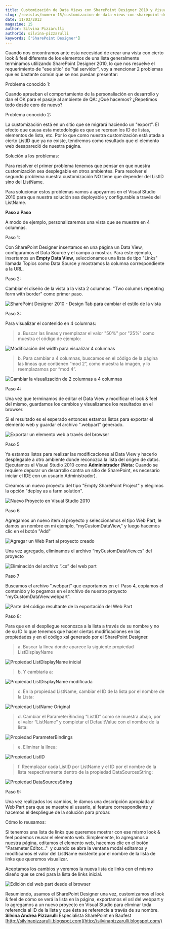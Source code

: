 ```yaml
---
title: Customización de Data Views con SharePoint Designer 2010 y Visual Studio 2010
slug: /revistas/numero-15/customizacion-de-data-views-con-sharepoint-designer-2010-y-visual-studio-2010
date: 11/03/2013
magazine: 15
author: Silvina Pizzarulli
authorId: silvina-pizzarulli
keywords: ['SharePoint Designer']
---
```






Cuando nos encontramos ante esta necesidad de crear una vista con cierto look & feel diferente de los elementos de una lista generalmente terminamos utilizando SharePoint Designer 2010, lo que nos resuelve el requerimiento de "ese sitio" de "tal servidor", voy a mencionar 2 problemas que es bastante común que se nos puedan presentar:

Problema conocido 1:

Cuando aprueban el comportamiento de la personaliación en desarrollo y dan el OK para el pasaje al ambiente de QA: ¿Qué hacemos? ¿Repetimos todo desde cero de nuevo?

Problema conocido 2:

La customización está en un sitio que se migrará haciendo un "export". El efecto que causa esta metodología es que se recrean los ID de listas, elementos de lista, etc. Por lo que como nuestra customización está atada a cierto ListID que ya no existe, tendremos como resultado que el elemento web desapareció de nuestra página.

Solución a los problemas:

Para resolver el primer problema tenemos que pensar en que nuestra customización sea desplegable en otros ambientes. Para resolver el segundo problema nuestra customización NO tiene que depender del ListID sino del ListName.

Para solucionar estos problemas vamos a apoyarnos en el Visual Studio 2010 para que nuestra solución sea deployable y configurable a través del ListName.

**Paso a Paso**

A modo de ejemplo, personalizaremos una vista que se muestre en 4 columnas.

Paso 1:

Con SharePoint Designer insertamos en una página un Data View, configuramos el Data Source y el campo a mostrar. Para este ejemplo, insertamos un **Empty Data View**, seleccionamos una lista de tipo "Links" llamada Topics como Data Source y mostramos la columna correspondiente a la URL.

Paso 2:

Cambiar el diseño de la vista a la vista 2 columnas: "Two columns repeating form with border" como primer paso.

![SharePoint Designer 2010 - Design Tab para cambiar el estilo de la vista](../../../images/numero15/customizacion-data-views-sharepoint-designer-2010-visual-studio-2010/image1.png)

Paso 3:

Para visualizar el contenido en 4 columnas:


> a. Buscar las líneas y reemplazar el valor "50%" por "25%" como muestra el código de ejemplo:


![Modificación del width para visualizar 4 columnas](../../../images/numero15/customizacion-data-views-sharepoint-designer-2010-visual-studio-2010/image2.png)


> b. Para cambiar a 4 columnas, buscamos en el código de la página las líneas que contienen “mod 2”, como muestra la imagen, y lo reemplazamos por “mod 4”.


![Cambiar la visualización de 2 columnas a 4 columnas](../../../images/numero15/customizacion-data-views-sharepoint-designer-2010-visual-studio-2010/image3.png)

Paso 4:

Una vez que terminamos de editar el Data View y modificar el look & feel del mismo, guardamos los cambios y visualizamos los resultados en el browser.

Si el resultado es el esperado entonces estamos listos para exportar el elemento web y guardar el archivo ".webpart" generado.

![Exportar un elemento web a través del browser](../../../images/numero15/customizacion-data-views-sharepoint-designer-2010-visual-studio-2010/image4.png)

Paso 5

Ya estamos listos para realizar las modificaciones al Data View y hacerlo desplegable a otro ambiente donde reconozca la lista del origen de datos. Ejecutamos el Visual Studio 2010 como **Administrador** (**Nota:** Cuando se requiere depurar un desarrollo contra un sitio de SharePoint, es necesario iniciar el IDE con un usuario Administrador).

Creamos un nuevo proyecto del tipo "Empty SharePoint Project" y elegimos la opción "deploy as a farm solution".

![Nuevo Proyecto en Visual Studio 2010](../../../images/numero15/customizacion-data-views-sharepoint-designer-2010-visual-studio-2010/image5.png)

Paso 6

Agregamos un nuevo ítem al proyecto y seleccionamos el tipo Web Part, le damos un nombre en mi ejemplo, "myCustomDataView," y luego hacemos clic en el botón "Add"

![Agregar un Web Part al proyecto creado](../../../images/numero15/customizacion-data-views-sharepoint-designer-2010-visual-studio-2010/image6.png)

Una vez agregado, eliminamos el archivo “myCustomDataView.cs” del proyecto

![Eliminación del archivo “.cs” del web part](../../../images/numero15/customizacion-data-views-sharepoint-designer-2010-visual-studio-2010/image7.png)

Paso 7

Buscamos el archivo ".webpart" que exportamos en el  Paso 4, copiamos el contenido y lo pegamos en el archivo de nuestro proyecto "myCustomDataView.webpart".

![Parte del código resultante de la exportación del Web Part](../../../images/numero15/customizacion-data-views-sharepoint-designer-2010-visual-studio-2010/image8.png)

Paso 8:

Para que en el despliegue reconozca a la lista a través de su nombre y no de su ID lo que tenemos que hacer ciertas modificaciones en las propiedades y en el código xsl generado por el SharePoint Designer.


> a. Buscar la línea donde aparece la siguiente propiedad ListDisplayName


![Propiedad ListDisplayName inicial](../../../images/numero15/customizacion-data-views-sharepoint-designer-2010-visual-studio-2010/image9.png)


> b. Y cambiarla a:


![Propiedad ListDisplayName modificada](../../../images/numero15/customizacion-data-views-sharepoint-designer-2010-visual-studio-2010/image10.png)


> c. En la propiedad ListName, cambiar el ID de la lista por el nombre de la Lista:


![Propiedad ListName Original](../../../images/numero15/customizacion-data-views-sharepoint-designer-2010-visual-studio-2010/image11.png)


> d. Cambiar el ParameterBinding “ListID” como se muestra abajo, por el valor “ListName” y completar el DefaultValue con el nombre de la lista:


![Propiedad ParameterBindings](../../../images/numero15/customizacion-data-views-sharepoint-designer-2010-visual-studio-2010/image12.png)


> e. Eliminar la línea:


![Propiedad ListID](../../../images/numero15/customizacion-data-views-sharepoint-designer-2010-visual-studio-2010/image13.png)


> f.  Reemplazar cada ListID por ListName y el ID por el nombre de la lista respectivamente dentro de la propiedad DataSourcesString:


![Propiedad DataSourcesString](../../../images/numero15/customizacion-data-views-sharepoint-designer-2010-visual-studio-2010/image14.png)

Paso 9:

Una vez realizados los cambios, le damos una descripción apropiada al Web Part para que se muestre al usuario, al feature correspondiente y hacemos el despliegue de la solución para probar.

Cómo lo reusamos:

Si tenemos una lista de links que queremos mostrar con ese mismo look & feel podemos reusar el elemento web. Simplemente, lo agregamos a nuestra página, editamos el elemento web, hacemos clic en el botón "Parameter Editor…"  y cuando se abra la ventana modal editamos y modificamos el valor del ListName existente por el nombre de la lista de links que queremos visualizar.

Aceptamos los cambios y veremos la nueva lista de links con el mismo diseño que se creó para la lista de links inicial.

![Edición del web part desde el browser](../../../images/numero15/customizacion-data-views-sharepoint-designer-2010-visual-studio-2010/image15.png)

Resumiendo, usamos el SharePoint Designer una vez, customizamos el look & feel de cómo se verá la lista en la página, exportamos el xsl del webpart y lo agregamos a un nuevo proyecto en Visual Studio para eliminar toda referencia al ID de la lista y que ésta se referencie a través de su nombre.
 
**Silvina Andrea Pizzarulli**
Especialista SharePoint en Baufest
[http://silvinapizzarulli.blogspot.com](http://silvinapizzarulli.blogspot.com/)

